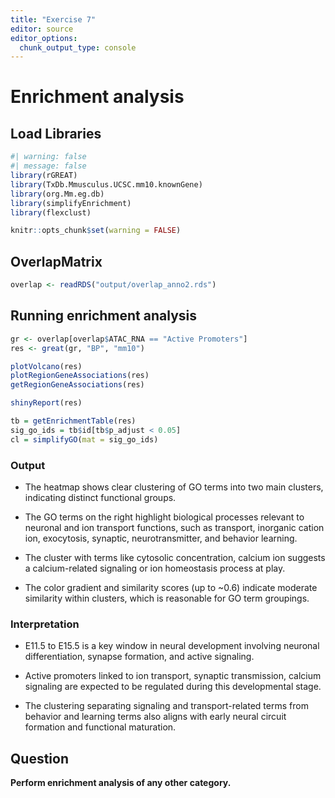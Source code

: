 ```yaml
---
title: "Exercise 7"
editor: source
editor_options: 
  chunk_output_type: console
---
```


# Enrichment analysis

## Load Libraries
```r
#| warning: false
#| message: false
library(rGREAT)
library(TxDb.Mmusculus.UCSC.mm10.knownGene)
library(org.Mm.eg.db)
library(simplifyEnrichment)
library(flexclust)
```
```r
knitr::opts_chunk$set(warning = FALSE)
```

## OverlapMatrix
```r
overlap <- readRDS("output/overlap_anno2.rds")
```

## Running enrichment analysis
```r
gr <- overlap[overlap$ATAC_RNA == "Active Promoters"]
res <- great(gr, "BP", "mm10")

plotVolcano(res)
plotRegionGeneAssociations(res)
getRegionGeneAssociations(res)
```

```r
shinyReport(res)
```

```r
tb = getEnrichmentTable(res)
sig_go_ids = tb$id[tb$p_adjust < 0.05]
cl = simplifyGO(mat = sig_go_ids)
```

### Output
:::{.callout-important}
- The heatmap shows clear clustering of GO terms into two main clusters, indicating distinct functional groups.

- The GO terms on the right highlight biological processes relevant to neuronal and ion transport functions, such as transport, inorganic cation ion, exocytosis, synaptic, neurotransmitter, and behavior learning.

- The cluster with terms like cytosolic concentration, calcium ion suggests a calcium-related signaling or ion homeostasis process at play.

- The color gradient and similarity scores (up to ~0.6) indicate moderate similarity within clusters, which is reasonable for GO term groupings.
:::

### Interpretation
:::{.callout-important}
- E11.5 to E15.5 is a key window in neural development involving neuronal differentiation, synapse formation, and active signaling.

- Active promoters linked to ion transport, synaptic transmission, calcium signaling are expected to be regulated during this developmental stage.

- The clustering separating signaling and transport-related terms from behavior and learning terms also aligns with early neural circuit formation and functional maturation.
:::


## Question

**Perform enrichment analysis of any other category.**